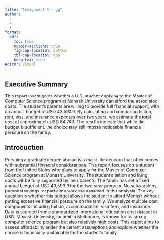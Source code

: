 ```yaml
---
title: "Assignment 3 - gg"
author:
  - 
  - 
  - 
format:
  pdf:
    toc: true
    number-sections: true
    fig-cap-location: bottom
    tbl-cap-location: top
    keep-tex: true
editor: visual
---
```


## Executive Summary

This report investigates whether a U.S. student applying to the Master of Computer Science program at Monash University can afford the associated costs.
The student’s parents are willing to provide full financial support, with an annual budget of USD 43,593.9.
By calculating and comparing tuition, rent, visa, and insurance expenses over two years, we estimate the total cost at approximately USD 84,700.
The results indicate that while the budget is sufficient, the choice may still impose noticeable financial pressure on the family.

## Introduction

Pursuing a graduate degree abroad is a major life decision that often comes with substantial financial considerations.
This report focuses on a student from the United States who plans to apply for the Master of Computer Science program at Monash University.
The student’s tuition and living costs will be fully supported by their parents.
The family has set a fixed annual budget of USD 43,593.9 for the two-year program.
No scholarships, personal savings, or part-time work are assumed in this analysis.
The key question is whether this budget allows the student to afford Monash without putting excessive financial pressure on the family.
We analyze multiple cost components including tuition, accommodation, visa fees, and insurance.
Data is sourced from a standardized international education cost dataset in USD.
Monash University, located in Melbourne, is known for its strong computer science program but also relatively high costs.
This report aims to assess affordability under the current assumptions and explore whether the choice is financially sustainable for the student’s family.

